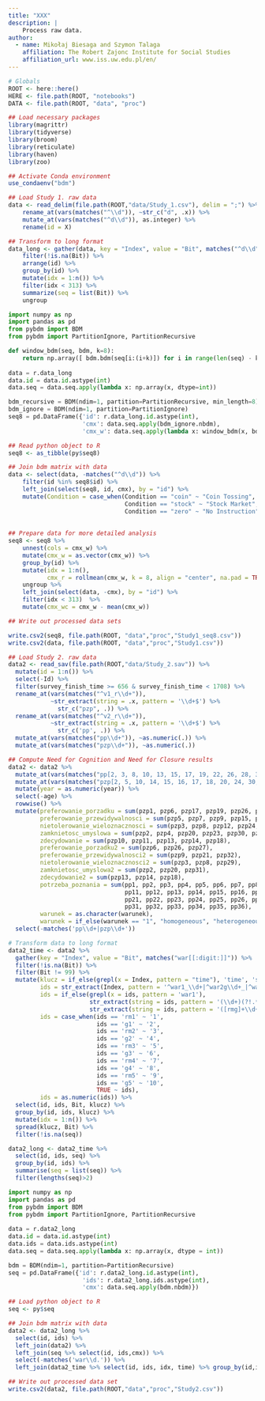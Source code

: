 ```yaml
---
title: "XXX"
description: |
    Process raw data.
author:
  - name: Mikołaj Biesaga and Szymon Talaga
    affiliation: The Robert Zajonc Institute for Social Studies
    affiliation_url: www.iss.uw.edu.pl/en/
---
```


```r
# Globals
ROOT <- here::here()
HERE <- file.path(ROOT, "notebooks")
DATA <- file.path(ROOT, "data", "proc")
```

```r
## Load necessary packages
library(magrittr)
library(tidyverse)
library(broom)
library(reticulate)
library(haven)
library(zoo)

## Activate Conda environment
use_condaenv("bdm")
```

\subsection{Study 1}

```r
## Load Study 1. raw data
data <- read_delim(file.path(ROOT,"data/Study_1.csv"), delim = ";") %>%
    rename_at(vars(matches("^\\d")), ~str_c("d", .x)) %>%
    mutate_at(vars(matches("^d\\d")), as.integer) %>%
    rename(id = X)

## Transform to long format
data_long <- gather(data, key = "Index", value = "Bit", matches("^d\\d")) %>%
    filter(!is.na(Bit)) %>%
    arrange(id) %>%
    group_by(id) %>% 
    mutate(idx = 1:n()) %>%
    filter(idx < 313) %>%
    summarize(seq = list(Bit)) %>%
    ungroup 
``` 


```python
import numpy as np
import pandas as pd
from pybdm import BDM
from pybdm import PartitionIgnore, PartitionRecursive

def window_bdm(seq, bdm, k=8):
    return np.array([ bdm.bdm(seq[i:(i+k)]) for i in range(len(seq) - k) ])
    
data = r.data_long
data.id = data.id.astype(int)
data.seq = data.seq.apply(lambda x: np.array(x, dtype=int))

bdm_recursive = BDM(ndim=1, partition=PartitionRecursive, min_length=8)
bdm_ignore = BDM(ndim=1, partition=PartitionIgnore)
seq8 = pd.DataFrame({'id': r.data_long.id.astype(int),
                     'cmx': data.seq.apply(bdm_ignore.nbdm),
                     'cmx_w': data.seq.apply(lambda x: window_bdm(x, bdm_recursive, k = 8))})
```


```r
## Read python object to R
seq8 <- as_tibble(py$seq8)

## Join bdm matrix with data
data <- select(data, -matches("^d\\d")) %>%
    filter(id %in% seq8$id) %>%
    left_join(select(seq8, id, cmx), by = "id") %>%
    mutate(Condition = case_when(Condition == "coin" ~ "Coin Tossing",
                                 Condition == "stock" ~ "Stock Market",
                                 Condition == "zero" ~ "No Instruction"))
   
           
## Prepare data for more detailed analysis
seq8 <- seq8 %>%
    unnest(cols = cmx_w) %>%
    mutate(cmx_w = as.vector(cmx_w)) %>%
    group_by(id) %>%
    mutate(idx = 1:n(),
           cmx_r = rollmean(cmx_w, k = 8, align = "center", na.pad = TRUE)) %>%
    ungroup %>%
    left_join(select(data, -cmx), by = "id") %>%
    filter(idx < 313)  %>%
    mutate(cmx_wc = cmx_w - mean(cmx_w))

## Write out processed data sets

write.csv2(seq8, file.path(ROOT, "data","proc","Study1_seq8.csv"))
write.csv2(data, file.path(ROOT, "data","proc","Study1.csv"))
```


\subsection{Study 2.}


```r
## Load Study 2. raw data
data2 <- read_sav(file.path(ROOT,"data/Study_2.sav")) %>%
  mutate(id = 1:n()) %>%
  select(-Id) %>%
  filter(survey_finish_time >= 656 & survey_finish_time < 1708) %>%
  rename_at(vars(matches("^v1_r\\d+")),
            ~str_extract(string = .x, pattern = '\\d+$') %>%
              str_c("pzp", .)) %>%
  rename_at(vars(matches("^v2_r\\d+")),
            ~str_extract(string = .x, pattern = '\\d+$') %>%
              str_c('pp', .)) %>%
  mutate_at(vars(matches("pp\\d+")), ~as.numeric(.)) %>%
  mutate_at(vars(matches("pzp\\d+")), ~as.numeric(.))
```

```r
## Compute Need for Cognition and Need for Closure results
data2 <- data2 %>%
  mutate_at(vars(matches("pp[2, 3, 8, 10, 13, 15, 17, 19, 22, 26, 28, 33, 34, 35]")), ~{6-.}) %>%
  mutate_at(vars(matches("pzp[2, 5, 10, 14, 15, 16, 17, 18, 20, 24, 30, 31]")), ~{7-.}) %>%
  mutate(year = as.numeric(year)) %>%
  select(-age) %>%
  rowwise() %>%
  mutate(preferowanie_porzadku = sum(pzp1, pzp6, pzp17, pzp19, pzp26, pzp27, pzp28),
         preferowanie_przewidywalnosci = sum(pzp5, pzp7, pzp9, pzp15, pzp16, pzp21, pzp22, pzp32),
         nietolerowanie_wieloznacznosci = sum(pzp3, pzp8, pzp12, pzp24, pzp25, pzp29),
         zamknietosc_umyslowa = sum(pzp2, pzp4, pzp20, pzp23, pzp30, pzp31),
         zdecydowanie = sum(pzp10, pzp11, pzp13, pzp14, pzp18),
         preferowanie_porzadku2 = sum(pzp6, pzp26, pzp27),
         preferowanie_przewidywalnosci2 = sum(pzp9, pzp21, pzp32),
         nietolerowanie_wieloznacznosci2 = sum(pzp3, pzp8, pzp29),
         zamknietosc_umyslowa2 = sum(pzp2, pzp20, pzp31),
         zdecydowanie2 = sum(pzp13, pzp14, pzp18),
         potrzeba_poznania = sum(pp1, pp2, pp3, pp4, pp5, pp6, pp7, pp8, pp9, pp10,
                                 pp11, pp12, pp13, pp14, pp15, pp16, pp17, pp18, pp19, pp20,
                                 pp21, pp22, pp23, pp24, pp25, pp26, pp27, pp28, pp29, pp30,
                                 pp31, pp32, pp33, pp34, pp35, pp36),
         warunek = as.character(warunek),
         warunek = if_else(warunek == "1", "homogeneous", "heterogeneous")) %>%
  select(-matches('pp\\d+|pzp\\d+'))

# Transform data to long format
data2_time <- data2 %>%
  gather(key = "Index", value = "Bit", matches("war[[:digit:]]")) %>%
  filter(!is.na(Bit)) %>% 
  filter(Bit != 99) %>% 
  mutate(klucz = if_else(grepl(x = Index, pattern = "time"), 'time', 'seq'),
         ids = str_extract(Index, pattern = '^war1_\\d+|^war2g\\d+_|^war2rm\\d+_'),
         ids = if_else(grepl(x = ids, pattern = 'war1'),
                       str_extract(string = ids, pattern = '(\\d+)(?!.*\\d)'),
                       str_extract(string = ids, pattern = '([rmg]+\\d+)(?!.*\\d)')),
         ids = case_when(ids == 'rm1' ~ '1',
                         ids == 'g1' ~ '2',
                         ids == 'rm2' ~ '3',
                         ids == 'g2' ~ '4',
                         ids == 'rm3' ~ '5',
                         ids == 'g3' ~ '6',
                         ids == 'rm4' ~ '7',
                         ids == 'g4' ~ '8',
                         ids == 'rm5' ~ '9',
                         ids == 'g5' ~ '10',
                         TRUE ~ ids),
         ids = as.numeric(ids)) %>%
  select(id, ids, Bit, klucz) %>%
  group_by(id, ids, klucz) %>%
  mutate(idx = 1:n()) %>%
  spread(klucz, Bit) %>%
  filter(!is.na(seq))

data2_long <- data2_time %>%
  select(id, ids, seq) %>%
  group_by(id, ids) %>%
  summarise(seq = list(seq)) %>%
  filter(lengths(seq)>2)
```

```python
import numpy as np
import pandas as pd
from pybdm import BDM
from pybdm import PartitionIgnore, PartitionRecursive
    
data = r.data2_long
data.id = data.id.astype(int)
data.ids = data.ids.astype(int)
data.seq = data.seq.apply(lambda x: np.array(x, dtype = int))

bdm = BDM(ndim=1, partition=PartitionRecursive)
seq = pd.DataFrame({'id': r.data2_long.id.astype(int),
                     'ids': r.data2_long.ids.astype(int),
                     'cmx': data.seq.apply(bdm.nbdm)})
```

```r
## Load python object to R
seq <- py$seq

## Join bdm matrix with data
data2 <- data2_long %>%
  select(id, ids) %>%
  left_join(data2) %>%
  left_join(seq %>% select(id, ids,cmx)) %>%
  select(-matches('war\\d.')) %>%
  left_join(data2_time %>% select(id, ids, idx, time) %>% group_by(id,ids) %>% summarise(time = sum(time))) 

## Write out processed data set
write.csv2(data2, file.path(ROOT,"data","proc","Study2.csv"))
```
